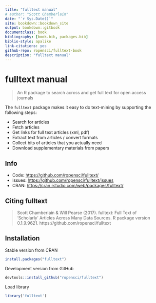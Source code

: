 ```yaml
--- 
title: "fulltext manual"
# author: "Scott Chamberlain"
date: "`r Sys.Date()`"
site: bookdown::bookdown_site
output: bookdown::gitbook
documentclass: book
bibliography: [book.bib, packages.bib]
biblio-style: apalike
link-citations: yes
github-repo: ropensci/fulltext-book
description: "fulltext manual"
---
```


# fulltext manual

> An R package to search across and get full text for open access journals

The `fulltext` package makes it easy to do text-mining by supporting the following steps:

* Search for articles
* Fetch articles
* Get links for full text articles (xml, pdf)
* Extract text from articles / convert formats
* Collect bits of articles that you actually need
* Download supplementary materials from papers

## Info

* Code: <https://github.com/ropensci/fulltext/>
* Issues: <https://github.com/ropensci/fulltext/issues>
* CRAN: <https://cran.rstudio.com/web/packages/fulltext/>

## Citing fulltext

> Scott Chamberlain & Will Pearse (2017). fulltext: Full Text of 'Scholarly' 
> Articles Across Many Data Sources. R package version 0.1.9.9621.
> https://github.com/ropensci/fulltext

## Installation

Stable version from CRAN

```r
install.packages("fulltext")
```

Development version from GitHub

```r
devtools::install_github("ropensci/fulltext")
```

Load library

```r
library('fulltext')
```
